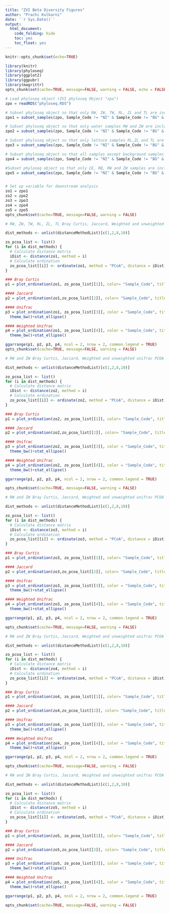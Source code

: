---
title: "ZVI Beta Diversity Figures"
author: "Prachi Kulkarni"
date: '`r Sys.Date()`'
output:
  html_document:
    code_folding: hide
    toc: yes
    toc_float: yes
---
```{r}
knitr::opts_chunk$set(echo=TRUE)
```


```{r message=FALSE, warning = FALSE, echo = FALSE}
library(knitr)
library(phyloseq)
library(ggplot2)
library(ggpubr)
library(magrittr)
opts_chunk$set(cache=TRUE, message=FALSE, warning = FALSE, echo = FALSE)
```


```{r}
# Load phyloseq object (ZVI phyloseq Object "zpo")
zpo = readRDS("phyloseq.RDS")

# Subset phyloseq object so that only RW, ZW, TW, RL, ZL and TL are included
zpo1 = subset_samples(zpo, Sample_Code != "NI" & Sample_Code != "BG" & Sample_Code != "NC" & Sample_Code != "NR" & Sample_Code != "CE" & Sample_Code !="RB" & Sample_Code != "RS"& Sample_Code != "ZS"& Sample_Code != "TS")

# Subset phyloseq object so that only water samples RW and ZW are included
zpo2 = subset_samples(zpo, Sample_Code != "NI" & Sample_Code != "BG" & Sample_Code != "NR" & Sample_Code !="TW" & Sample_Code != "NC" & Sample_Code != "RL"& Sample_Code != "ZL"& Sample_Code != "TL" & Sample_Code != "RS"& Sample_Code != "ZS"& Sample_Code != "TS" & Sample_Code !="CE" & Sample_Code !="RB")

# Subset phyloseq object so that only lettuce samples RL,ZL and TL are included
zpo3 = subset_samples(zpo, Sample_Code != "NI" & Sample_Code != "BG" & Sample_Code != "NR"& Sample_Code != "NC" & Sample_Code != "RW"& Sample_Code != "ZW"& Sample_Code != "TW"& Sample_Code != "CE"& Sample_Code != "RB"& Sample_Code != "RS"& Sample_Code != "ZS"& Sample_Code != "TS")

# Subset phyloseq object so that all samples except background samples are included 
zpo4 = subset_samples(zpo, Sample_Code != "NI" & Sample_Code != "BG" & Sample_Code != "NR"& Sample_Code != "NC")

#Subset phyloseq object so that only CE, RB, RW and ZW samples are included
zpo5 = subset_samples(zpo, Sample_Code != "NI" & Sample_Code != "BG" & Sample_Code != "NR" & Sample_Code !="TW" & Sample_Code != "NC" & Sample_Code != "RL"& Sample_Code != "ZL"& Sample_Code != "TL" & Sample_Code != "RS"& Sample_Code != "ZS"& Sample_Code != "TS")


# Set up variable for downstream analysis
zo1 = zpo1
zo2 = zpo2
zo3 = zpo3
zo4 = zpo4
zo5 = zpo5
opts_chunk$set(cache=TRUE, message=FALSE, warning = FALSE)
```


```{r zo1}
# RW, ZW, TW, RL, ZL, TL Bray Curtis, Jaccard, Weighted and unweighted unifrac PCOA plots and differences

dist_methods <- unlist(distanceMethodList)[c(1,2,8,10)]

zo_pcoa_list <- list()
for (i in dist_methods) {
  # Calculate distance matrix
  iDist <- distance(zo1, method = i)
  # Calculate ordination
  zo_pcoa_list[[i]] <- ordinate(zo1, method = "PCoA", distance = iDist)
}

### Bray Curtis
p1 = plot_ordination(zo1, zo_pcoa_list[[1]], color= "Sample_Code", title = "Bray Curtis PCoA") + theme_bw()+stat_ellipse()

#### Jaccard
p2 = plot_ordination(zo1,zo_pcoa_list[[2]], color= "Sample_Code", title = "Jaccard PCoA") + theme_bw()+stat_ellipse()

#### Unifrac
p3 = plot_ordination(zo1, zo_pcoa_list[[3]], color = "Sample_Code", title = "Unifrac PCoA") +
  theme_bw()+stat_ellipse()

#### Weighted Unifrac
p4 = plot_ordination(zo1, zo_pcoa_list[[4]], color = "Sample_Code", title = "weighted Unifrac PCoA")+
  theme_bw()+stat_ellipse()

ggarrange(p1, p2, p3, p4, ncol = 2, nrow = 2, common.legend = TRUE)
opts_chunk$set(cache=TRUE, message=FALSE, warning = FALSE)
```

```{r zo2}
# RW and ZW Bray Curtis, Jaccard, Weighted and unweighted unifrac PCOA plots and differences

dist_methods <- unlist(distanceMethodList)[c(1,2,8,10)]

zo_pcoa_list <- list()
for (i in dist_methods) {
  # Calculate distance matrix
  iDist <- distance(zo2, method = i)
  # Calculate ordination
  zo_pcoa_list[[i]] <- ordinate(zo2, method = "PCoA", distance = iDist)
}

### Bray Curtis
p1 = plot_ordination(zo2, zo_pcoa_list[[1]], color= "Sample_Code", title = "Bray Curtis PCoA") + theme_bw()+stat_ellipse()

#### Jaccard
p2 = plot_ordination(zo2,zo_pcoa_list[[2]], color= "Sample_Code", title = "Jaccard PCoA") + theme_bw()+stat_ellipse()

#### Unifrac
p3 = plot_ordination(zo2, zo_pcoa_list[[3]], color = "Sample_Code", title = "Unifrac PCoA") +
  theme_bw()+stat_ellipse()

#### Weighted Unifrac
p4 = plot_ordination(zo2, zo_pcoa_list[[4]], color = "Sample_Code", title = "weighted Unifrac PCoA")+
  theme_bw()+stat_ellipse()

ggarrange(p1, p2, p3, p4, ncol = 2, nrow = 2, common.legend = TRUE)

opts_chunk$set(cache=TRUE, message=FALSE, warning = FALSE)
```


```{r zo3}
# RW and ZW Bray Curtis, Jaccard, Weighted and unweighted unifrac PCOA plots and differences

dist_methods <- unlist(distanceMethodList)[c(1,2,8,10)]

zo_pcoa_list <- list()
for (i in dist_methods) {
  # Calculate distance matrix
  iDist <- distance(zo3, method = i)
  # Calculate ordination
  zo_pcoa_list[[i]] <- ordinate(zo3, method = "PCoA", distance = iDist)
}

### Bray Curtis
p1 = plot_ordination(zo3, zo_pcoa_list[[1]], color= "Sample_Code", title = "Bray Curtis PCoA") + theme_bw()+stat_ellipse()

#### Jaccard
p2 = plot_ordination(zo3,zo_pcoa_list[[2]], color= "Sample_Code", title = "Jaccard PCoA") + theme_bw()+stat_ellipse()

#### Unifrac
p3 = plot_ordination(zo3, zo_pcoa_list[[3]], color = "Sample_Code", title = "Unifrac PCoA") +
  theme_bw()+stat_ellipse()

#### Weighted Unifrac
p4 = plot_ordination(zo3, zo_pcoa_list[[4]], color = "Sample_Code", title = "weighted Unifrac PCoA")+
  theme_bw()+stat_ellipse()

ggarrange(p1, p2, p3, p4, ncol = 2, nrow = 2, common.legend = TRUE)

opts_chunk$set(cache=TRUE, message=FALSE, warning = FALSE)
```

```{r zo4}
# RW and ZW Bray Curtis, Jaccard, Weighted and unweighted unifrac PCOA plots and differences

dist_methods <- unlist(distanceMethodList)[c(1,2,8,10)]

zo_pcoa_list <- list()
for (i in dist_methods) {
  # Calculate distance matrix
  iDist <- distance(zo4, method = i)
  # Calculate ordination
  zo_pcoa_list[[i]] <- ordinate(zo4, method = "PCoA", distance = iDist)
}

### Bray Curtis
p1 = plot_ordination(zo4, zo_pcoa_list[[1]], color= "Sample_Code", title = "Bray Curtis PCoA") + theme_bw()+stat_ellipse()

#### Jaccard
p2 = plot_ordination(zo4,zo_pcoa_list[[2]], color= "Sample_Code", title = "Jaccard PCoA") + theme_bw()+stat_ellipse()

#### Unifrac
p3 = plot_ordination(zo4, zo_pcoa_list[[3]], color = "Sample_Code", title = "Unifrac PCoA") +
  theme_bw()+stat_ellipse()

#### Weighted Unifrac
p4 = plot_ordination(zo4, zo_pcoa_list[[4]], color = "Sample_Code", title = "weighted Unifrac PCoA")+
  theme_bw()+stat_ellipse()

ggarrange(p1, p2, p3, p4, ncol = 2, nrow = 2, common.legend = TRUE)

opts_chunk$set(cache=TRUE, message=FALSE, warning = FALSE)
```

```{r zo5}
# RW and ZW Bray Curtis, Jaccard, Weighted and unweighted unifrac PCOA plots and differences

dist_methods <- unlist(distanceMethodList)[c(1,2,8,10)]

zo_pcoa_list <- list()
for (i in dist_methods) {
  # Calculate distance matrix
  iDist <- distance(zo5, method = i)
  # Calculate ordination
  zo_pcoa_list[[i]] <- ordinate(zo5, method = "PCoA", distance = iDist)
}

### Bray Curtis
p1 = plot_ordination(zo5, zo_pcoa_list[[1]], color= "Sample_Code", title = "Bray Curtis PCoA") + theme_bw()+stat_ellipse()

#### Jaccard
p2 = plot_ordination(zo5,zo_pcoa_list[[2]], color= "Sample_Code", title = "Jaccard PCoA") + theme_bw()+stat_ellipse()

#### Unifrac
p3 = plot_ordination(zo5, zo_pcoa_list[[3]], color = "Sample_Code", title = "Unifrac PCoA") +
  theme_bw()+stat_ellipse()

#### Weighted Unifrac
p4 = plot_ordination(zo5, zo_pcoa_list[[4]], color = "Sample_Code", title = "weighted Unifrac PCoA")+
  theme_bw()+stat_ellipse()

ggarrange(p1, p2, p3, p4, ncol = 2, nrow = 2, common.legend = TRUE)

opts_chunk$set(cache=TRUE, message=FALSE, warning = FALSE)
```

